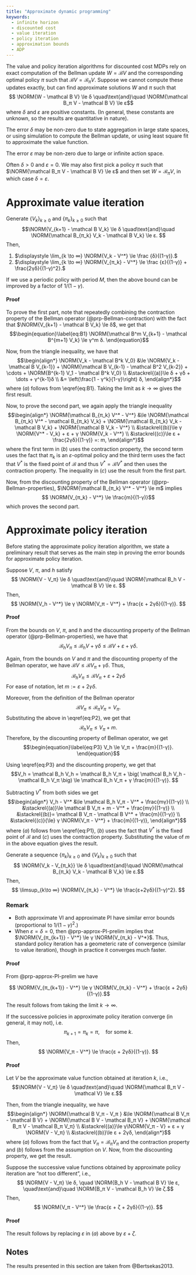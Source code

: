 ```yaml
---
title: "Approximate dynamic programming"
keywords:
  - infinite horizon
  - discounted cost
  - value iteration
  - policy iteration
  - approximation bounds
  - ADP
---
```


The value and policy iteration algorithms for discounted cost MDPs rely on
exact computation of the Bellman update $W = \mathcal B V$ and the
corresponding optimal policy $π$ such that $\mathcal B V = \mathcal B_π V$.
Suppose we cannot compute these updates exactly, but can find approximate
solutions $W$ and $π$ such that
$$ \NORM{W - \mathcal B V} \le δ
\quad\text{and}\quad
   \NORM{\mathcal B_π V - \mathcal B V} \le ε$$
where $δ$ and $ε$ are positive constants. (In general, these constants are
unknown, so the results are quantitative in nature). 

The error $δ$ may be non-zero due to state aggregation in large state spaces,
or using simulation to compute the Bellman update, or using least square fit
to approximate the value function. 

The error $ε$ may be non-zero due to large or infinite action space. 

Often $δ > 0$ and $ε = 0$. We may also first pick a policy $π$ such that 
$\NORM{\mathcal B_π V - \mathcal B V} \le ε$ and then set $W = \mathcal B_π
V$, in which case $δ = ε$. 

# Approximate value iteration

:::{#thm-approx-VI}
Generate $\{V_k\}_{k \ge 0}$ and $\{π_k\}_{k \ge 0}$ such that
$$\NORM{V_{k+1} - \mathcal B V_k} \le δ 
\quad\text{and}\quad
  \NORM{\mathcal B_{π_k} V_k - \mathcal B V_k} \le ε. $$
Then,

1.  $\displaystyle \lim_{k \to ∞} \NORM{V_k - V^*} \le
     \frac {δ}{(1-γ)}.$
2.  $\displaystyle \lim_{k \to ∞} \NORM{V_{π_k} - V^*} \le
     \frac {ε}{(1-γ)} + \frac{2γδ}{(1-γ)^2}.$
:::

If we use a periodic policy with period $M$, then the above bound can be
improved by a factor of $1/(1-γ)$. 

:::{.callout-note collapse="true"}
#### Proof {-}
To prove the first part, note that repeatedly combining the contraction
property of the Bellman operator (@prp-Bellman-contraction) with the fact that $\NORM{V_{k+1} - \mathcal
B V_k} \le δ$, we get that
$$\begin{equation}\label{eq:B1}
  \NORM{\mathcal B^m V_{k+1} - \mathcal B^{m+1} V_k} \le γ^m δ. 
\end{equation}$$

Now, from the triangle inequality, we have that
$$\begin{align*}
\NORM{V_k - \mathcal B^k V_0} &\le
  \NORM{V_k - \mathcal B V_{k-1}} + \NORM{\mathcal B V_{k-1} - \mathcal B^2 V_{k-2}}
  + \cdots + \NORM{B^{k-1} V_1 - \mathcal B^k V_0} \\
  &\stackrel{(a)}\le δ + γδ + \dots + γ^{k-1}δ \\
  &= \left(\frac{1 - γ^k}{1-γ}\right) δ,
\end{align*}$$
where $(a)$ follows from \\eqref{eq:B1}. Taking the limit as $k \to ∞$ gives the
first result.

Now, to prove the second part, we again apply the triangle inequality
$$\begin{align*}
  \NORM{\mathcal B_{π_k} V^* - V^*} &\le
  \NORM{\mathcal B_{π_k} V^* - \mathcal B_{π_k} V_k} + 
  \NORM{\mathcal B_{π_k} V_k - \mathcal B V_k} + 
  \NORM{\mathcal B V_k - V^*} \\
  &\stackrel{(b)}\le γ \NORM{V^* - V_k} + ε + γ \NORM{V_k - V^*} \\
  &\stackrel{(c)}\le ε + \frac{2γδ}{(1-γ)} =: m,
\end{align*}$$
where the first term in $(b)$ uses the contraction property, the second term
uses the fact that $π_k$ is an $ε$-optimal policy and the third term uses the
fact that $V^*$ is the fixed point of $\mathcal B$ and thus $V^* = \mathcal B
V^*$ and then uses the contraction property. The inequality in $(c)$ use the
result from the first part. 

Now, from the discounting property of the Bellman
operator (@prp-Bellman-properties), $\NORM{\mathcal B_{π_k} V^* - V^*}
\le m$ implies
$$ \NORM{V_{π_k} - V^*} \le \frac{m}{(1-γ)}$$
which proves the second part.
:::

# Approximate policy iteration

Before stating the approximate policy iteration algorithm, we state a
preliminary result that serves as the main step in proving the error bounds
for approximate policy iteration.

:::{#prp-approx-PI-prelim}
Suppose $V$, $π$, and $h$ satisfy
$$ \NORM{V - V_π} \le δ
   \quad\text{and}\quad
   \NORM{\mathcal B_h V - \mathcal B V} \le ε.
$$
Then,
$$ \NORM{V_h - V^*} \le γ \NORM{V_π - V^*} + \frac{ε + 2γδ}{(1-γ)}. $$
:::

:::{.callout-note collapse="true"} 
#### Proof {-}

From the bounds on $V$, $π$, and $h$ and the  discounting property of the
Bellman operator (@prp-Bellman-properties), we have that
$$\begin{equation}\label{eq:P1}
  \mathcal B_h V_π \le \mathcal B_h V + γδ \le \mathcal B V + ε + γ δ.
\end{equation}$$

Again, from the bounds on $V$ and $π$ and the discounting property of the
Bellman operator, we have $\mathcal B V \le \mathcal B V_π + γδ$. Thus,
$$\begin{equation}\label{eq:P2}
  \mathcal B_h V_π \le \mathcal B V_π + ε + 2γδ
\end{equation}$$
For ease of notation, let $m := ε + 2γδ$. 

Moreover, from the definition of the Bellman operator
$$ \mathcal B V_π \le \mathcal B_π V_π = V_π.$$
Substituting the above in \\eqref{eq:P2}, we get that
$$ \mathcal B_h V_π \le V_π + m. $$
Therefore, by the discounting property of Bellman operator, we get
$$\begin{equation}\label{eq:P3}
  V_h \le V_π + \frac{m}{(1-γ)}. 
\end{equation}$$

Using \\eqref{eq:P3} and the discounting property, we get that
$$V_h = \mathcal B_h V_h = \mathcal B_h V_π + \big( \mathcal B_h V_h -
\mathcal B_h V_π \big) \le \mathcal B_h V_π + γ \frac{m}{(1-γ)}. $$

Subtracting $V^*$ from both sides we get
$$\begin{align*}
V_h - V^* &\le \mathcal B_h V_π - V^* + \frac{mγ}{(1-γ)} \\
&\stackrel{(a)}\le \mathcal B V_π + m - V^* + \frac{mγ}{(1-γ)} \\
&\stackrel{(b)}= \mathcal B V_π - \mathcal B V^* + \frac{m}{(1-γ)} \\
&\stackrel{(c)}{\le} γ \NORM{V_π - V^*} + \frac{m}{(1-γ)},
\end{align*}$$
where $(a)$ follows from \\eqref{eq:P1}, $(b)$ uses the fact that $V^*$ is the fixed
point of $\mathcal B$ and $(c)$ uses the contraction property. Substituting
the value of $m$ in the above equation gives the result.
:::

:::{#thm-approx-PI}
Generate a sequence $\{π_k\}_{k \ge 0}$ and $\{V_k\}_{k \ge 0}$ such that
$$ \NORM{V_k - V_{π_k}} \le δ
\quad\text{and}\quad
\NORM{\mathcal B_{π_k} V_k - \mathcal B V_k} \le ε.$$
Then,
$$ \limsup_{k\to ∞} \NORM{V_{π_k} - V^*} \le
   \frac{ε+2γδ}{(1-γ)^2}. $$
:::

:::{.callout-tip}
### Remark
*   Both approximate VI and approximate PI have similar error bounds
    (proportional to $1/(1-γ)^2$.)
*   When $ε = δ = 0$, then @prp-approx-PI-prelim implies that $\NORM{V_{π_{k+1}} - V^*} \le γ \NORM{V_{π_k} - V^*}$. Thus, standard policy iteration has a geometeric rate of convergence (similar to value iteration), though in practice it converges much faster. 
:::

:::{.callout-note collapse="true"}  
#### Proof {-}

From @prp-approx-PI-prelim we have

$$ \NORM{V_{π_{k+1}} - V^*} \le γ \NORM{V_{π_k} - V^*} + \frac{ε + 2γδ}{(1-γ)}.$$

The result follows from taking the limit $k \to ∞$. 
:::

:::{#prp-approx-PI-convergence}
If the successive policies in approximate policy iteration converge (in general, it may not),
i.e. 
$$ π_{k+1} = π_k = π, 
   \quad \text{for some $k$}. $$
Then,
$$ \NORM{V_π - V^*} \le \frac{ε + 2γδ}{(1-γ)}. $$
:::

:::{.callout-note collapse="true"}
#### Proof {-}

Let $V$ be the approximate value function obtained at iteration $k$, i.e., 
$$\NORM{V - V_π} \le δ 
  \quad\text{and}\quad
  \NORM{\mathcal B_π V - \mathcal V} \le ε.$$

Then, from the triangle inequality, we have
$$\begin{align*}
  \NORM{\mathcal B V_π - V_π } &\le
  \NORM{\mathcal B V_π - \mathcal B V} + 
  \NORM{\mathcal B V - \mathcal B_π V} +
  \NORM{\mathcal B_π V - \mathcal B_π V_π} \\
  &\stackrel{(a)}\le
  γ\NORM{V_π - V} + ε + γ \NORM{V - V_π} \\
  &\stackrel{(b)}\le
  ε + 2γδ,
\end{align*}$$
where $(a)$ follows from the fact that $V_π = \mathcal B_π V_π$ and the
contraction property and $(b)$ follows from the assumption on $V$. Now, from
the discounting property, we get the result. 
:::

:::{#prp-approx-PI-approx}
Suppose the successive value functions obtained by approximate policy
iteration are "not too different", i.e.,
$$ \NORM{V - V_π} \le δ, \quad
   \NORM{B_h V - \mathcal B V} \le ε,
   \quad\text{and}\quad
   \NORM{B_π V - \mathcal B_h V} \le ζ.$$
Then,
$$ \NORM{V_π - V^*} \le \frac{ε + ζ + 2γδ}{(1-γ)}. $$
:::

:::{.callout-note collapse="true"} 
#### Proof {-}

The result follows by replacing $ε$ in $(a)$ above by $ε+ζ$.
:::

## Notes {-}

The results presented in this section are taken from @Bertsekas2013.
